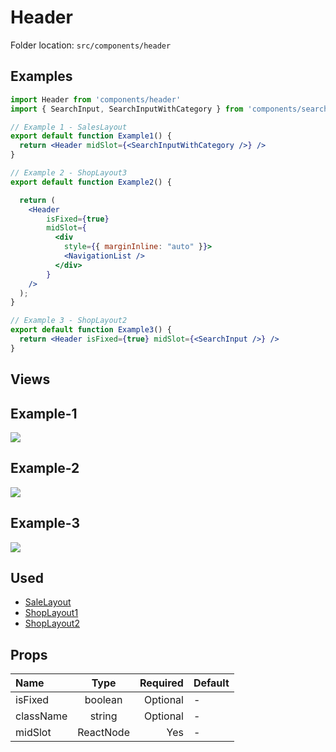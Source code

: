 # Header


<Callout>Folder location: `src/components/header`</Callout>

## Examples

```jsx copy showLineNumbers
import Header from 'components/header'
import { SearchInput, SearchInputWithCategory } from 'components/search-box'

// Example 1 - SalesLayout
export default function Example1() {
  return <Header midSlot={<SearchInputWithCategory />} />
}

// Example 2 - ShopLayout3
export default function Example2() {

  return (
    <Header
        isFixed={true}
        midSlot={
          <div
            style={{ marginInline: "auto" }}>
            <NavigationList />
          </div>
        }
    />
  );
}

// Example 3 - ShopLayout2
export default function Example3() {
  return <Header isFixed={true} midSlot={<SearchInput />} />
}
```

## Views

<h2 className="text-xl font-medium mt-8">Example-1</h2>
<img src="/header/header-1.jpg" className="mt-4 mb-8" />

<h2 className="text-xl font-medium mt-4">Example-2</h2>
<img src="/header/header-2.jpg" className="mt-4 mb-8" />

<h2 className="text-xl font-medium mt-4">Example-3</h2>
<img src="/header/header-3.png" className="mt-4 mb-8" />

## Used

- [SaleLayout](https://bazaar-doc.netlify.app/layouts/sale-layout)
- [ShopLayout1](https://bazaar-doc.netlify.app/layouts/shop-layout-1)
- [ShopLayout2](https://bazaar-doc.netlify.app/layouts/shop-layout-2)

## Props

| Name      |   Type    | Required | Default |
| :-------- | :-------: | -------: | ------- |
| isFixed   |  boolean  | Optional | -       |
| className |  string   | Optional | -       |
| midSlot   | ReactNode |      Yes | -       |
